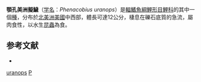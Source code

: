 {{Speciesbox
| name = 顎孔美洲擬鱥
| status = NE
| status_system = IUCN3.1
| genus = Phenacobius
| species = uranops
| authority = [[Cope|Cope]], 1867
| synonyms = 
}}
'''顎孔美洲擬鱥'''（[[学名|学名]]：''Phenacobius uranops''）是[[輻鰭魚綱|輻鰭魚綱]][[鯉形目|鯉形目]][[鯉科|鯉科]]的其中一個[[種|種]]，分布於[[北美洲|北美洲]][[美國|美國]]中西部，體長可達12公分，棲息在礫石底質的急流，屬肉食性，以水生[[昆蟲|昆蟲]]為食。

==参考文献==
*{{FishBase_species|genus=Phenacobius|species=uranops|year=2011|month=12}}
{{Taxonbar|from=Q1104901}}

[[Category:美洲擬鱥屬|uranops]]
[[Category:1867年描述的魚類|P]]